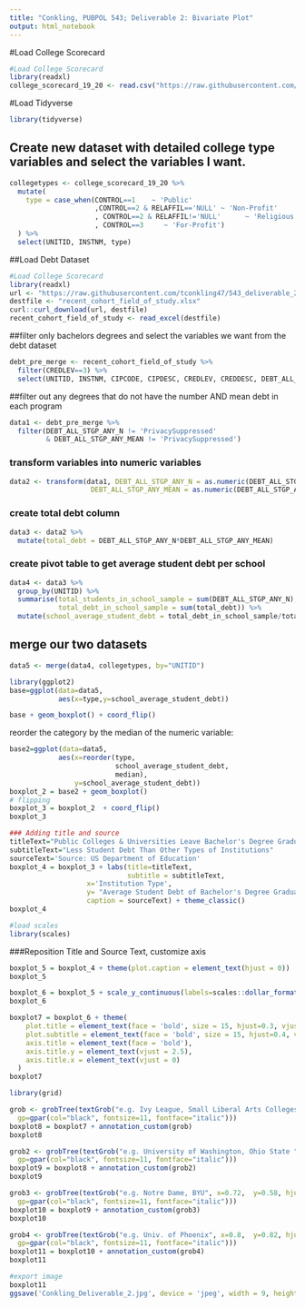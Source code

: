 ```yaml
---
title: "Conkling, PUBPOL 543; Deliverable 2: Bivariate Plot"
output: html_notebook
---
```


#Load College Scorecard
```r
#Load College Scorecard
library(readxl)
college_scorecard_19_20 <- read.csv("https://raw.githubusercontent.com/tconkling47/543_deliverable_2/main/college_scorecard_19-20.csv")
```


#Load Tidyverse
```r
library(tidyverse)
```

## Create new dataset with detailed college type variables and select the variables I want.
```r
collegetypes <- college_scorecard_19_20 %>%
  mutate(
    type = case_when(CONTROL==1    ~ 'Public'
                     ,CONTROL==2 & RELAFFIL=='NULL' ~ 'Non-Profit'
                     , CONTROL==2 & RELAFFIL!='NULL'      ~ 'Religious'
                     , CONTROL==3     ~ 'For-Profit')
  ) %>%
  select(UNITID, INSTNM, type)
```

##Load Debt Dataset
```r
#Load College Scorecard
library(readxl)
url <- "https://raw.githubusercontent.com/tconkling47/543_deliverable_2/main/recent_cohort_field_of_study.xlsx"
destfile <- "recent_cohort_field_of_study.xlsx"
curl::curl_download(url, destfile)
recent_cohort_field_of_study <- read_excel(destfile)
```

##filter only bachelors degrees and select the variables we want from the debt dataset
```r
debt_pre_merge <- recent_cohort_field_of_study %>%
  filter(CREDLEV==3) %>%
  select(UNITID, INSTNM, CIPCODE, CIPDESC, CREDLEV, CREDDESC, DEBT_ALL_STGP_ANY_N, DEBT_ALL_STGP_ANY_MEAN)
```
 
##filter out any degrees that do not have the number AND mean debt in each program
```r
data1 <- debt_pre_merge %>%
  filter(DEBT_ALL_STGP_ANY_N != 'PrivacySuppressed' 
         & DEBT_ALL_STGP_ANY_MEAN != 'PrivacySuppressed')
```

### transform variables into numeric variables
```r
data2 <- transform(data1, DEBT_ALL_STGP_ANY_N = as.numeric(DEBT_ALL_STGP_ANY_N),
                    DEBT_ALL_STGP_ANY_MEAN = as.numeric(DEBT_ALL_STGP_ANY_MEAN))
```

### create total debt column
```r
data3 <- data2 %>%
  mutate(total_debt = DEBT_ALL_STGP_ANY_N*DEBT_ALL_STGP_ANY_MEAN)
```

### create pivot table to get average student debt per school
```r
data4 <- data3 %>%
  group_by(UNITID) %>%
  summarise(total_students_in_school_sample = sum(DEBT_ALL_STGP_ANY_N),
            total_debt_in_school_sample = sum(total_debt)) %>%
  mutate(school_average_student_debt = total_debt_in_school_sample/total_students_in_school_sample)
```

## merge our two datasets
```r
data5 <- merge(data4, collegetypes, by="UNITID")
```


```r

library(ggplot2)
base=ggplot(data=data5,
            aes(x=type,y=school_average_student_debt))

base + geom_boxplot() + coord_flip()
```

reorder the category by the median of the numeric variable:
```r
base2=ggplot(data=data5,
            aes(x=reorder(type,
                          school_average_student_debt,
                          median),
                y=school_average_student_debt)) 
boxplot_2 = base2 + geom_boxplot()
# flipping
boxplot_3 = boxplot_2  + coord_flip()
boxplot_3
```

```r
### Adding title and source
titleText="Public Colleges & Universities Leave Bachelor's Degree Graduates with"
subtitleText="Less Student Debt Than Other Types of Institutions"
sourceText='Source: US Department of Education'
boxplot_4 = boxplot_3 + labs(title=titleText,
                             subtitle = subtitleText,
                   x='Institution Type',
                   y= "Average Student Debt of Bachelor's Degree Graduate",
                   caption = sourceText) + theme_classic()
boxplot_4
```


```r
#load scales
library(scales)
```

###Reposition Title and Source Text, customize axis
```r
boxplot_5 = boxplot_4 + theme(plot.caption = element_text(hjust = 0))
boxplot_5
```

```r
boxplot_6 = boxplot_5 + scale_y_continuous(labels=scales::dollar_format())
boxplot_6
```

```r
boxplot7 = boxplot_6 + theme(
    plot.title = element_text(face = 'bold', size = 15, hjust=0.3, vjust = 0),
    plot.subtitle = element_text(face = 'bold', size = 15, hjust=0.4, vjust=0),
    axis.title = element_text(face = 'bold'),
    axis.title.y = element_text(vjust = 2.5),
    axis.title.x = element_text(vjust = 0)
  ) 
boxplot7
```
```r
library(grid)
```


```r
grob <- grobTree(textGrob("e.g. Ivy League, Small Liberal Arts Colleges", x=0.6,  y=0.34, hjust=0,
  gp=gpar(col="black", fontsize=11, fontface="italic")))
boxplot8 = boxplot7 + annotation_custom(grob)
boxplot8
```

```r
grob2 <- grobTree(textGrob("e.g. University of Washington, Ohio State ", x=0.55,  y=0.1, hjust=0,
  gp=gpar(col="black", fontsize=11, fontface="italic")))
boxplot9 = boxplot8 + annotation_custom(grob2)
boxplot9
```

```r
grob3 <- grobTree(textGrob("e.g. Notre Dame, BYU", x=0.72,  y=0.58, hjust=0,
  gp=gpar(col="black", fontsize=11, fontface="italic")))
boxplot10 = boxplot9 + annotation_custom(grob3)
boxplot10
```

```r
grob4 <- grobTree(textGrob("e.g. Univ. of Phoenix", x=0.8,  y=0.82, hjust=0,
  gp=gpar(col="black", fontsize=11, fontface="italic")))
boxplot11 = boxplot10 + annotation_custom(grob4)
boxplot11
```


```r
#export image
boxplot11
ggsave('Conkling_Deliverable_2.jpg', device = 'jpeg', width = 9, height = 5, dpi = 300)
```

